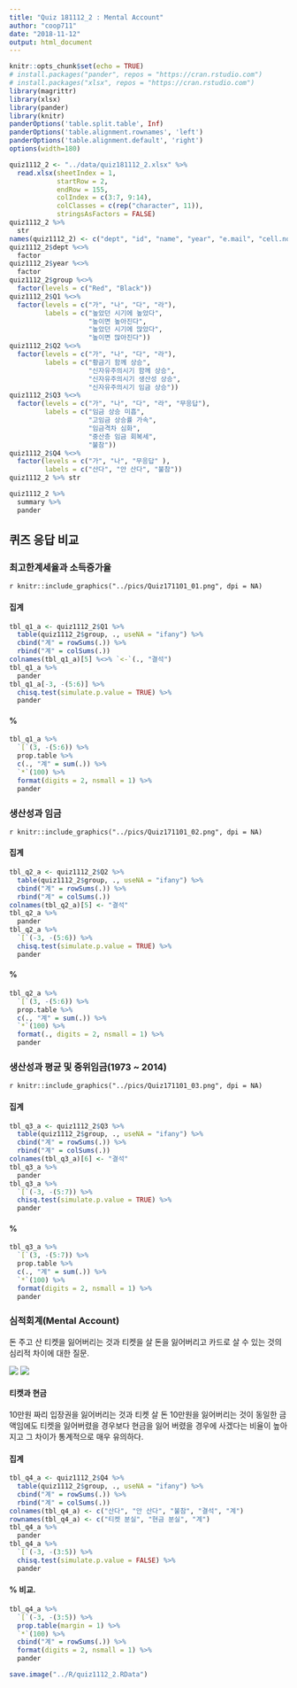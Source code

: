 ```yaml
---
title: "Quiz 181112_2 : Mental Account"
author: "coop711"
date: "2018-11-12"
output: html_document
---
```


```r
knitr::opts_chunk$set(echo = TRUE)
# install.packages("pander", repos = "https://cran.rstudio.com")
# install.packages("xlsx", repos = "https://cran.rstudio.com")
library(magrittr)
library(xlsx)
library(pander)
library(knitr)
panderOptions('table.split.table', Inf)
panderOptions('table.alignment.rownames', 'left')
panderOptions('table.alignment.default', 'right')
options(width=180)
```

```r
quiz1112_2 <- "../data/quiz181112_2.xlsx" %>% 
  read.xlsx(sheetIndex = 1, 
            startRow = 2, 
            endRow = 155, 
            colIndex = c(3:7, 9:14), 
            colClasses = c(rep("character", 11)), 
            stringsAsFactors = FALSE)
quiz1112_2 %>% 
  str
names(quiz1112_2) <- c("dept", "id", "name", "year", "e.mail", "cell.no", "Q1", "Q2", "Q3", "Q4", "group")
quiz1112_2$dept %<>% 
  factor
quiz1112_2$year %<>% 
  factor
quiz1112_2$group %<>% 
  factor(levels = c("Red", "Black"))
quiz1112_2$Q1 %<>% 
  factor(levels = c("가", "나", "다", "라"), 
         labels = c("높았던 시기에 높았다", 
                    "높이면 높아진다", 
                    "높았던 시기에 많았다", 
                    "높이면 많아진다"))
quiz1112_2$Q2 %<>% 
  factor(levels = c("가", "나", "다", "라"),
         labels = c("황금기 함께 상승", 
                    "신자유주의시기 함께 상승", 
                    "신자유주의시기 생산성 상승",
                    "신자유주의시기 임금 상승"))
quiz1112_2$Q3 %<>% 
  factor(levels = c("가", "나", "다", "라", "무응답"), 
         labels = c("임금 상승 미흡", 
                    "고임금 상승률 가속", 
                    "임금격차 심화", 
                    "중산층 임금 회복세",
                    "불참"))
quiz1112_2$Q4 %<>% 
  factor(levels = c("가", "나", "무응답" ),
         labels = c("산다", "안 산다", "불참"))
quiz1112_2 %>% str
```

```r
quiz1112_2 %>% 
  summary %>% 
  pander
```

## 퀴즈 응답 비교

### 최고한계세율과 소득증가율

`r knitr::include_graphics("../pics/Quiz171101_01.png", dpi = NA)`

#### 집계

```r
tbl_q1_a <- quiz1112_2$Q1 %>% 
  table(quiz1112_2$group, ., useNA = "ifany") %>%
  cbind("계" = rowSums(.)) %>%
  rbind("계" = colSums(.))
colnames(tbl_q1_a)[5] %<>% `<-`(., "결석")
tbl_q1_a %>% 
  pander 
tbl_q1_a[-3, -(5:6)] %>% 
  chisq.test(simulate.p.value = TRUE) %>% 
  pander
```

#### %

```r
tbl_q1_a %>% 
  `[`(3, -(5:6)) %>%
  prop.table %>% 
  c(., "계" = sum(.)) %>%
  `*`(100) %>%
  format(digits = 2, nsmall = 1) %>%
  pander
```

### 생산성과 임금

`r knitr::include_graphics("../pics/Quiz171101_02.png", dpi = NA)`

#### 집계

```r
tbl_q2_a <- quiz1112_2$Q2 %>%
  table(quiz1112_2$group, ., useNA = "ifany") %>%
  cbind("계" = rowSums(.)) %>%
  rbind("계" = colSums(.))
colnames(tbl_q2_a)[5] <- "결석"
tbl_q2_a %>% 
  pander 
tbl_q2_a %>%
  `[`(-3, -(5:6)) %>% 
  chisq.test(simulate.p.value = TRUE) %>%
  pander
```

#### %

```r
tbl_q2_a %>%
  `[`(3, -(5:6)) %>%
  prop.table %>%
  c(., "계" = sum(.)) %>%
  `*`(100) %>%
  format(., digits = 2, nsmall = 1) %>%
  pander
```

### 생산성과 평균 및 중위임금(1973 ~ 2014)

`r knitr::include_graphics("../pics/Quiz171101_03.png", dpi = NA)`

#### 집계

```r
tbl_q3_a <- quiz1112_2$Q3 %>%
  table(quiz1112_2$group, ., useNA = "ifany") %>%
  cbind("계" = rowSums(.)) %>%
  rbind("계" = colSums(.))
colnames(tbl_q3_a)[6] <- "결석"
tbl_q3_a %>% 
  pander
tbl_q3_a %>%
  `[`(-3, -(5:7)) %>% 
  chisq.test(simulate.p.value = TRUE) %>%
  pander
```

#### %

```r
tbl_q3_a %>%
  `[`(3, -(5:7)) %>%
  prop.table %>%
  c(., "계" = sum(.)) %>%
  `*`(100) %>%
  format(digits = 2, nsmall = 1) %>%
  pander
```

### 심적회계(Mental Account)

돈 주고 산 티켓을 잃어버리는 것과 티켓을 살 돈을 잃어버리고 카드로 살 수 있는 것의 심리적 차이에 대한 질문.

![](../pics/Mental_accounting_ticket.png)
![](../pics/Mental_accounting_cash.png)


#### 티켓과 현금

10만원 짜리 입장권을 잃어버리는 것과 티켓 살 돈 10만원을 잃어버리는 것이 동일한 금액임에도 티켓을 잃어버렸을 경우보다 현금을 잃어 버렸을 경우에  사겠다는 비율이 높아지고 그 차이가 통계적으로 매우 유의하다.

#### 집계

```r
tbl_q4_a <- quiz1112_2$Q4 %>%
  table(quiz1112_2$group, ., useNA = "ifany") %>%
  cbind("계" = rowSums(.)) %>%
  rbind("계" = colSums(.))
colnames(tbl_q4_a) <- c("산다", "안 산다", "불참", "결석", "계")
rownames(tbl_q4_a) <- c("티켓 분실", "현금 분실", "계")
tbl_q4_a %>% 
  pander
tbl_q4_a %>%
  `[`(-3, -(3:5)) %>%
  chisq.test(simulate.p.value = FALSE) %>%
  pander
```

#### % 비교.  

```r
tbl_q4_a %>% 
  `[`(-3, -(3:5)) %>%
  prop.table(margin = 1) %>%
  `*`(100) %>%
  cbind("계" = rowSums(.)) %>%
  format(digits = 2, nsmall = 1) %>%
  pander
```

```r
save.image("../R/quiz1112_2.RData")
```